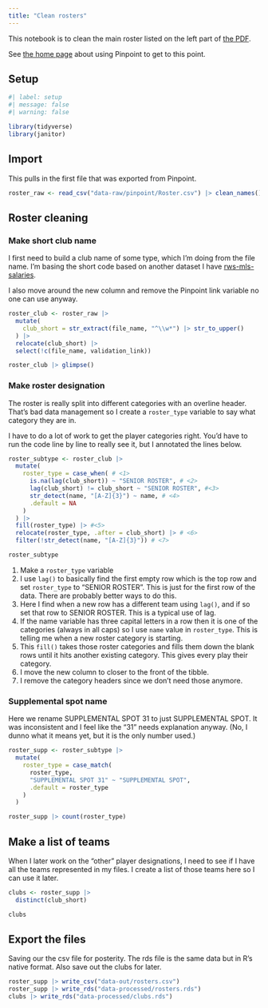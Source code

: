 ```yaml
---
title: "Clean rosters"
---
```


This notebook is to clean the main roster listed on the left part of [the PDF](data-raw/Club-Roster-Profiles-2024-01-01.pdf).

See [the home page](index.qmd) about using Pinpoint to get to this point.

## Setup

```r
#| label: setup
#| message: false
#| warning: false

library(tidyverse)
library(janitor)
```

## Import

This pulls in the first file that was exported from Pinpoint.

```r
roster_raw <- read_csv("data-raw/pinpoint/Roster.csv") |> clean_names()
```

## Roster cleaning

### Make short club name

I first need to build a club name of some type, which I'm doing from the file name. I'm basing the short code based on another dataset I have [rws-mls-salaries](https://github.com/utdata/rwd-mls-salaries).

I also move around the new column and remove the Pinpoint link variable no one can use anyway.

```r
roster_club <- roster_raw |> 
  mutate(
    club_short = str_extract(file_name, "^\\w*") |> str_to_upper()
  ) |>
  relocate(club_short) |> 
  select(!c(file_name, validation_link))

roster_club |> glimpse()
```

### Make roster designation

The roster is really split into different categories with an overline header. That's bad data management so I create a `roster_type` variable to say what category they are in.

I have to do a lot of work to get the player categories right. You'd have to run the code line by line to really see it, but I annotated the lines below.

```r
roster_subtype <- roster_club |> 
  mutate(
    roster_type = case_when( # <1>
      is.na(lag(club_short)) ~ "SENIOR ROSTER", # <2>
      lag(club_short) != club_short ~ "SENIOR ROSTER", #<3>
      str_detect(name, "[A-Z]{3}") ~ name, # <4>
      .default = NA
    )
  ) |>
  fill(roster_type) |> #<5>
  relocate(roster_type, .after = club_short) |> # <6>
  filter(!str_detect(name, "[A-Z]{3}")) # <7>

roster_subtype
```

1. Make a `roster_type` variable
1. I use `lag()` to basically find the first empty row which is the top row and set `roster_type` to "SENIOR ROSTER". This is just for the first row of the data. There are probably better ways to do this.
1. Here I find when a new row has a different team using `lag()`, and if so set that row to SENIOR ROSTER. This is a typical use of lag.
1. If the name variable has three capital letters in a row then it is one of the categories (always in all caps) so I use `name` value in `roster_type`. This is telling me when a new roster category is starting.
1. This `fill()` takes those roster categories and fills them down the blank rows until it hits another existing category. This gives every play their category.
1. I move the new column to closer to the front of the tibble.
1. I remove the category headers since we don't need those anymore.

### Supplemental spot name

Here we rename SUPPLEMENTAL SPOT 31 to just SUPPLEMENTAL SPOT. It was inconsistent and I feel like the "31" needs explanation anyway. (No, I dunno what it means yet, but it is the only number used.)

```r
roster_supp <- roster_subtype |> 
  mutate(
    roster_type = case_match(
      roster_type,
      "SUPPLEMENTAL SPOT 31" ~ "SUPPLEMENTAL SPOT",
      .default = roster_type
    )
  )

roster_supp |> count(roster_type)
```

## Make a list of teams

When I later work on the "other" player designations, I need to see if I have all the teams represented in my files. I create a list of those teams here so I can use it later.

```r
clubs <- roster_supp |> 
  distinct(club_short)

clubs
```

## Export the files

Saving our the csv file for posterity. The rds file is the same data but in R's native format. Also save out the clubs for later.

```r
roster_supp |> write_csv("data-out/rosters.csv")
roster_supp |> write_rds("data-processed/rosters.rds")
clubs |> write_rds("data-processed/clubs.rds")
```



